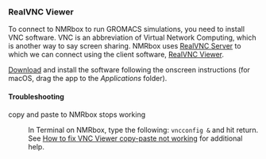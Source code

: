 ### RealVNC Viewer

To connect to NMRbox to run GROMACS simulations, you need to install VNC software. VNC is an abbreviation of Virtual Network Computing, which is another way to say screen sharing. NMRbox uses [RealVNC Server](https://www.realvnc.com/en/connect/download/vnc/) to which we can connect using the client software, [RealVNC Viewer](https://www.realvnc.com/en/connect/download/viewer/).

[Download](https://www.realvnc.com/en/connect/download/viewer/) and install the software following the onscreen instructions (for macOS, drag the app to the *Applications* folder).

#### Troubleshooting

copy and paste to NMRbox stops working

:   In Terminal on NMRbox, type the following: `vncconfig &` and hit return. See [How to fix VNC Viewer copy-paste not working](https://www.anyviewer.com/how-to/vnc-viewer-copy-paste-2578.html) for additional help.
